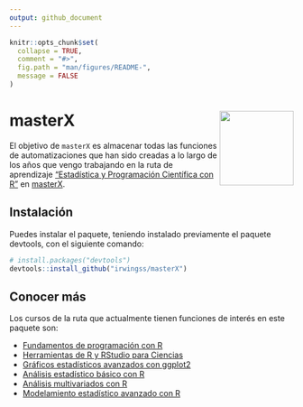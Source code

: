 ```yaml
---
output: github_document
---
```


<!-- README.md is generated from README.Rmd. Please edit that file -->

```r
knitr::opts_chunk$set(
  collapse = TRUE,
  comment = "#>",
  fig.path = "man/figures/README-",
  message = FALSE
)
```

# masterX <a href='https://github.com/irwingss/masterX/'><img src='man/figures/logo.png' align="right" height="131.5" /></a>

El objetivo de `masterX` es almacenar todas las funciones de automatizaciones
que han sido creadas a lo largo de los años que vengo trabajando en la ruta
de aprendizaje ["Estadística y Programación Científica con R"](https://www.masterx.org/bundles/estadisticar) en [masterX](https://www.masterx.org/).

## Instalación

Puedes instalar el paquete, teniendo instalado previamente el paquete devtools, con el siguiente comando:

```r
# install.packages("devtools")
devtools::install_github("irwingss/masterX")
```

## Conocer más

Los cursos de la ruta que actualmente tienen funciones de interés en este paquete son:

- [Fundamentos de programación con R](https://www.masterx.org/courses/2022-2-c1)
- [Herramientas de R y RStudio para Ciencias](https://www.masterx.org/courses/rds32)
- [Gráficos estadísticos avanzados con ggplot2](https://www.masterx.org/courses/2022-2-c2)
- [Análisis estadístico básico con R](https://www.masterx.org/courses/2022-2-c3)
- [Análisis multivariados con R](https://www.masterx.org/courses/2022-02-c4)
- [Modelamiento estadístico avanzado con R](https://www.masterx.org/courses/2022-02-c5)
